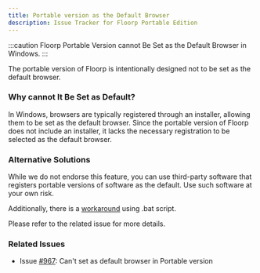 ```yaml
---
title: Portable version as the Default Browser
description: Issue Tracker for Floorp Portable Edition
---
```



:::caution
Floorp Portable Version cannot Be Set as the Default Browser in Windows.
:::

The portable version of Floorp is intentionally designed not to be set as the default browser.

### Why cannot It Be Set as Default?
In Windows, browsers are typically registered through an installer, allowing them to be set as the default browser. Since the portable version of Floorp does not include an installer, it lacks the necessary registration to be selected as the default browser.

### Alternative Solutions
While we do not endorse this feature, you can use third-party software that registers portable versions of software as the default. Use such software at your own risk.

Additionally, there is a [workaround](https://docs.floorp.app/others/floorp-portable-default-browser/) using .bat script.

Please refer to the related issue for more details.

### Related Issues

- Issue [#967](https://github.com/Floorp-Projects/Floorp/issues/967): Can't set as default browser in Portable version

<Support />